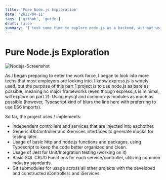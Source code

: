 ```yaml
---
title: 'Pure Node.js Exploration'
date: '2022-04-11'
tags: ['github', 'guide']
draft: false
summary: 'I took some time to explore node.js as a backend, without using Express.js in order to learn more in-depth about how a base server would work.'
---
```


# Pure Node.js Exploration

![Nodejs-Screenshot](/static/images/blog/node-js1.png)

As I began preparing to enter the work force, I began to look into more techs that most employers are looking into. I know express.js is widely used, but the purpose of this part 1 project is to use node.js as bare as possible, meaning no major frameworks (even though express.js is minimal, will explore on part 2). Using mysql and common-js modules as much as possible (however, Typescript kind of blurs the line here with preferring to use ES6 imports).

So far, the project uses / implements:

- Independent controllers and services that are injected into eachother.
- Generic iDbController and iServices interfaces to generate mocks for testing later.
- Usage of basic http and node.js functions and packages, using Typescript to keep the code better organized and clean.
- Usage of Jest for Unit/Integration testing (working on it)
- Basic SQL CRUD Functions for each service/controller, utilizing common industry standards.
- Git submodules for usage across all other projects with the developed and constructed iControllers and iServices.
